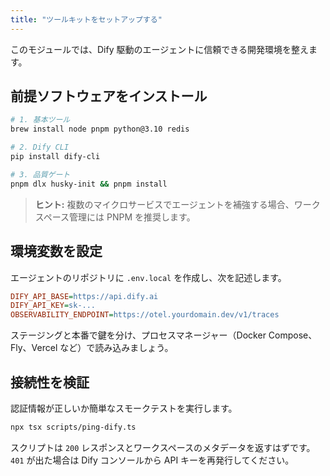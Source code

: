 ```yaml
---
title: "ツールキットをセットアップする"
---
```


このモジュールでは、Dify 駆動のエージェントに信頼できる開発環境を整えます。

## 前提ソフトウェアをインストール

```bash
# 1. 基本ツール
brew install node pnpm python@3.10 redis

# 2. Dify CLI
pip install dify-cli

# 3. 品質ゲート
pnpm dlx husky-init && pnpm install
```

> **ヒント:** 複数のマイクロサービスでエージェントを補強する場合、ワークスペース管理には PNPM を推奨します。

## 環境変数を設定

エージェントのリポジトリに `.env.local` を作成し、次を記述します。

```ini
DIFY_API_BASE=https://api.dify.ai
DIFY_API_KEY=sk-...
OBSERVABILITY_ENDPOINT=https://otel.yourdomain.dev/v1/traces
```

ステージングと本番で鍵を分け、プロセスマネージャー（Docker Compose、Fly、Vercel など）で読み込みましょう。

## 接続性を検証

認証情報が正しいか簡単なスモークテストを実行します。

```bash
npx tsx scripts/ping-dify.ts
```

スクリプトは `200` レスポンスとワークスペースのメタデータを返すはずです。`401` が出た場合は Dify コンソールから API キーを再発行してください。
